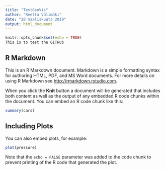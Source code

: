 ```yaml
---
title: "TestGeoVis"
author: "Reetta Välimäki"
date: "20 maaliskuuta 2019"
output: html_document
---
```


```r
knitr::opts_chunk$set(echo = TRUE)
This is to test the GITHub
```

## R Markdown

This is an R Markdown document. Markdown is a simple formatting syntax for authoring HTML, PDF, and MS Word documents. For more details on using R Markdown see <http://rmarkdown.rstudio.com>.

When you click the **Knit** button a document will be generated that includes both content as well as the output of any embedded R code chunks within the document. You can embed an R code chunk like this:

```r
summary(cars)
```

## Including Plots

You can also embed plots, for example:

```r
plot(pressure)
```

Note that the `echo = FALSE` parameter was added to the code chunk to prevent printing of the R code that generated the plot.

